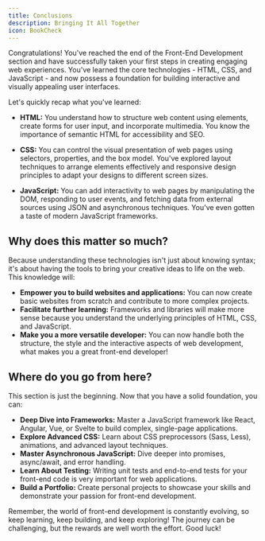 ```yaml
---
title: Conclusions
description: Bringing It All Together
icon: BookCheck
---
```


Congratulations! You've reached the end of the Front-End Development section and have successfully taken your first steps in creating engaging web experiences.
You've learned the core technologies - HTML, CSS, and JavaScript - and now possess a foundation for building interactive and visually appealing user interfaces.

Let's quickly recap what you've learned:

- **HTML:** You understand how to structure web content using elements, create forms for user input, and incorporate multimedia.
  You know the importance of semantic HTML for accessibility and SEO.

- **CSS:** You can control the visual presentation of web pages using selectors, properties, and the box model.
  You've explored layout techniques to arrange elements effectively and responsive design principles to adapt your designs to different screen sizes.

- **JavaScript:** You can add interactivity to web pages by manipulating the DOM, responding to user events, and fetching data from external sources using JSON and asynchronous techniques.
  You've even gotten a taste of modern JavaScript frameworks.

## Why does this matter so much?

Because understanding these technologies isn't just about knowing syntax; it's about having the tools to bring your creative ideas to life on the web.
This knowledge will:

- **Empower you to build websites and applications:** You can now create basic websites from scratch and contribute to more complex projects.
- **Facilitate further learning:** Frameworks and libraries will make more sense because you understand the underlying principles of HTML, CSS, and JavaScript.
- **Make you a more versatile developer:** You can now handle both the structure, the style and the interactive aspects of web development, what makes you a great front-end developer!

## Where do you go from here?

This section is just the beginning.
Now that you have a solid foundation, you can:

- **Deep Dive into Frameworks:** Master a JavaScript framework like React, Angular, Vue, or Svelte to build complex, single-page applications.
- **Explore Advanced CSS:** Learn about CSS preprocessors (Sass, Less), animations, and advanced layout techniques.
- **Master Asynchronous JavaScript:** Dive deeper into promises, async/await, and error handling.
- **Learn About Testing:** Writing unit tests and end-to-end tests for your front-end code is very important for web applications.
- **Build a Portfolio:** Create personal projects to showcase your skills and demonstrate your passion for front-end development.

Remember, the world of front-end development is constantly evolving, so keep learning, keep building, and keep exploring! The journey can be challenging, but the rewards are well worth the effort.
Good luck!
